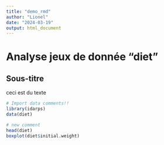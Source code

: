 ```yaml
---
title: "demo_rmd"
author: "Lionel"
date: "2024-03-19"
output: html_document
---
```


# Analyse jeux de donnée "diet"
## Sous-titre


ceci est du texte

```r
# Import data comments!!
library(idarps) 
data(diet)

# new comment
head(diet)
boxplot(diet$initial.weight)
```

